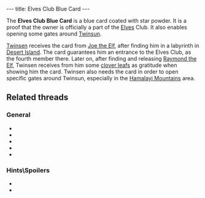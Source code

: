 ---
title: Elves Club Blue Card
---

{{Infobox Item
 |image=Elves blue card1.png
 |type=key
 |critical=yes
 |magical=no
 |unique=yes
 |lba1=yes
 |lba2=
 |upgrades=no
 |rowposition=
 |columnposition=
 |effect=
 |effectamount=
 |purpose=
 |combattype=none
 |powerlevel=
 |rate=none
 |range=none
 |damage=none
}}

The '''Elves Club Blue Card''' is a blue card coated with star powder. It is a proof that the owner is officially a part of the [[Elf|Elves]] Club. It also enables opening some gates around [[Twinsun]].

[[Twinsen]] receives the card from [[Joe the Elf]], after finding him in a labyrinth in [[Desert Island]]. The card guarantees him an entrance to the Elves Club, as the fourth member there. Later on, after finding and releasing [[Raymond the Elf]], Twinsen receives from him some [[clover leaf]]s as gratitude when showing him the card. Twinsen also needs the card in order to open specific gates around Twinsun, especially in the [[Hamalayi Mountains]] area.

==Related threads==
===General===
* {{thread|id=10848|title=Third member of the elves club...}}
* {{thread|id=5900|title=Blue card mystery}}
* {{thread|id=2821|title=Three general questions and a "Have you done this yet. . . "}}
* {{thread|id=445|title=about the funny things...}}
* {{thread|id=11515|title=No blue card on LBA HELP!!!!}}

===Hints\Spoilers===
* {{thread|id=443|title=IMPORTANT! Q ABOUT THE ELVES}}
* {{thread|id=4946|title=Problem with blue card in LBA....}}